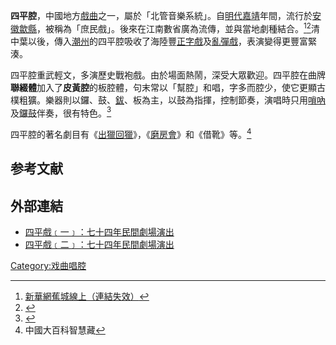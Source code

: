 '''四平腔'''，中國地方[[戲曲|戲曲]]之一，屬於「北管音樂系統」。自[[明代|明代]][[嘉靖|嘉靖]]年間，流行於[[安徽|安徽]][[歙縣|歙縣]]，被稱為「庶民戲」。後來在江南數省廣為流傳，並與當地劇種結合。<ref>[http://nd.ndjczx.com/9/ndnews/wtpd/wtzx/2006-11-01/5569.html 新華網蕉城線上（連結失效）]{{dead link|date=2017年12月 |bot=InternetArchiveBot |fix-attempted=yes }}</ref><ref>{{Cite web |url=http://www.ccnt.gov.cn/xwzx/whbdfdt/t20061026_31278.htm |title=中國文化報 |accessdate=2007-06-25 |archive-date=2007-09-28 |archive-url=https://web.archive.org/web/20070928094631/http://www.ccnt.gov.cn/xwzx/whbdfdt/t20061026_31278.htm |dead-url=yes }}</ref>清中葉以後，傳入[[潮州|潮州]]的四平腔吸收了海陸豐[[正字戲|正字戲]]及[[亂彈戲|亂彈戲]]，表演變得更豐富緊湊。

四平腔重武輕文，多演歷史戰袍戲。由於場面熱鬧，深受大眾歡迎。四平腔在曲牌'''聯綴體'''加入了'''皮黃腔'''的板腔體，句末常以「幫腔」和唱，字多而腔少，使它更顯古樸粗獷。樂器則以鑼、鼓、[[鈸|鈸]]、板為主，以鼓為指揮，控制節奏，演唱時只用[[嗩吶|嗩吶]]及[[鑼|鑼]][[鼓|鼓]]伴奏，很有特色。<ref>{{Cite web |url=http://www.hakka-lib.taipei.gov.tw/kh_web/theater_intro2.htm |title=客家戲劇音樂資料庫（連結失效） |accessdate=2007-06-25 |archive-date=2007-09-11 |archive-url=https://web.archive.org/web/20070911060733/http://www.hakka-lib.taipei.gov.tw/kh_web/theater_intro2.htm |dead-url=yes }}</ref>

四平腔的著名劇目有《[[出獵回獵|出獵回獵]]》，《[[磨房會|磨房會]]》和《借靴》等。<ref>中國大百科智慧藏</ref>

==参考文献==
<div class="references-small">
<references />
</div>

==外部連結==
*[http://publish.cca.gov.tw/ccapb/web/search/video_detail.jsp?dtd_id=000012&sysid=0000009540 四平戲﹝一﹞：七十四年民間劇場演出]{{dead link|date=2017年12月 |bot=InternetArchiveBot |fix-attempted=yes }}
*[http://publish.cca.gov.tw/ccapb/web/search/video_detail.jsp?dtd_id=000012&sysid=0000010216 四平戲﹝二﹞：七十四年民間劇場演出]{{dead link|date=2017年12月 |bot=InternetArchiveBot |fix-attempted=yes }}

[[Category:戏曲唱腔|Category:戏曲唱腔]]